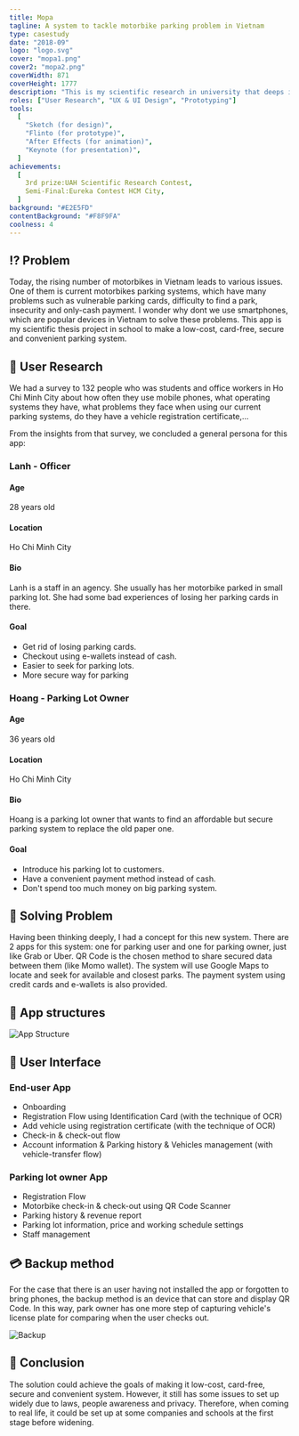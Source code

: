 ```yaml
---
title: Mopa
tagline: A system to tackle motorbike parking problem in Vietnam
type: casestudy
date: "2018-09"
logo: "logo.svg"
cover: "mopa1.png"
cover2: "mopa2.png"
coverWidth: 871
coverHeight: 1777
description: "This is my scientific research in university that deeps in the motorbike parking problem in Vietnam to create a solution for that issue."
roles: ["User Research", "UX & UI Design", "Prototyping"]
tools:
  [
    "Sketch (for design)",
    "Flinto (for prototype)",
    "After Effects (for animation)",
    "Keynote (for presentation)",
  ]
achievements:
  [
    3rd prize:UAH Scientific Research Contest,
    Semi-Final:Eureka Contest HCM City,
  ]
background: "#E2E5FD"
contentBackground: "#F8F9FA"
coolness: 4
---
```


## ⁉️ Problem

Today, the rising number of motorbikes in Vietnam leads to various issues. One of them is current motorbikes parking systems, which have many problems such as vulnerable parking cards, difficulty to find a park, insecurity and only-cash payment. I wonder why dont we use smartphones, which are popular devices in Vietnam to solve these problems. This app is my scientific thesis project in school to make a low-cost, card-free, secure and convenient parking system.

<Grid>
<Col spanLg="4">
<EmojiBox emoji="🎟" caption="Vulnerable parking cards"></EmojiBox>
</Col>
<Col spanLg="4">
<EmojiBox emoji="🅿️" caption="Difficulty to find a park"></EmojiBox>
</Col>
<Col spanLg="4">
<EmojiBox emoji="💵" caption="Insecurity and inconvinient payment"></EmojiBox>
</Col>
</Grid>


## 🧑 User Research

We had a survey to 132 people who was students and office workers in Ho Chi Minh City about how often they use mobile phones, what operating systems they have, what problems they face when using our current parking systems, do they have a vehicle registration certificate,…

From the insights from that survey, we concluded a general persona for this app:

<Grid>


<Col spanLg="6">
<Persona image="persona-1.jpg" layout={2} imageWidth={400} imageHeight={400}>

### Lanh - Officer

#### Age

28 years old

#### Location

Ho Chi Minh City

#### Bio

Lanh is a staff in an agency. She usually has her motorbike parked in small parking lot. She had some bad experiences of losing her parking cards in there.

#### Goal

- Get rid of losing parking cards.
- Checkout using e-wallets instead of cash.
- Easier to seek for parking lots.
- More secure way for parking

</Persona>
</Col>


<Col spanLg="6">
<Persona image="persona-2.jpg" layout={2} imageWidth={400} imageHeight={400}>


### Hoang - Parking Lot Owner

#### Age

36 years old

#### Location

Ho Chi Minh City
  
#### Bio

Hoang is a parking lot owner that wants to find an affordable but secure parking system to replace the old paper one.

#### Goal

- Introduce his parking lot to customers.
- Have a convenient payment method instead of cash.
- Don't spend too much money on big parking system.

</Persona>
</Col>


</Grid>


## 🧠 Solving Problem

Having been thinking deeply, I had a concept for this new system. There are 2 apps for this system: one for parking user and one for parking owner, just like Grab or Uber. QR Code is the chosen method to share secured data between them (like Momo wallet). The system will use Google Maps to locate and seek for available and closest parks. The payment system using credit cards and e-wallets is also provided.

<FullWidth>
<Figure caption='The concept explained video'>
  <VideoBox><Vimeo id="367552910" /></VideoBox>
</Figure>
</FullWidth>

## 🚧 App structures

<FullWidth>


<Image src="structure.png" alt="App Structure" width={2240} height={3174} />

</FullWidth>


## 📱 User Interface

<FullWidth>
<Box>
<Grid className="mopa-grid items-center">
<Col spanLg="7" className="lg:p-8">


### End-user App

- Onboarding
- Registration Flow using Identification Card (with the technique of OCR)
- Add vehicle using registration certificate (with the technique of OCR)
- Check-in & check-out flow
- Account information & Parking history & Vehicles management (with vehicle-transfer flow)

</Col>


<Col spanLg="5" className="player">
  <Vimeo id="367552765" ratio="130" />
</Col>

</Grid>
</Box>
</FullWidth>

<FullWidth>
<Box>
<Grid className="mopa-grid items-center">
<Col spanLg="7" className="lg:p-8">


### Parking lot owner App

- Registration Flow
- Motorbike check-in & check-out using QR Code Scanner
- Parking history & revenue report
- Parking lot information, price and working schedule settings
- Staff management

</Col>
<Col spanLg="5" className="player">
<Vimeo id="367552851" ratio="130" />
</Col>
</Grid>
</Box>
</FullWidth>



## 💳 Backup method

<FullWidth>
<Box>
<Grid className="mopa-grid items-center">
<Col spanLg="7" className="lg:p-8">


For the case that there is an user having not installed the app or forgotten to bring phones, the backup method is an device that can store and display QR Code. In this way, park owner has one more step of capturing vehicle's license plate for comparing when the user checks out.

</Col>
<Col spanLg="5" className="player">


<Image src="backup.png" alt="Backup" width={1082} height={721} />

</Col>
</Grid>
</Box>
</FullWidth>

## 👏 Conclusion

The solution could achieve the goals of making it low-cost, card-free, secure and convenient system. However, it still has some issues to set up widely due to laws, people awareness and privacy. Therefore, when coming to real life, it could be set up at some companies and schools at the first stage before widening.

